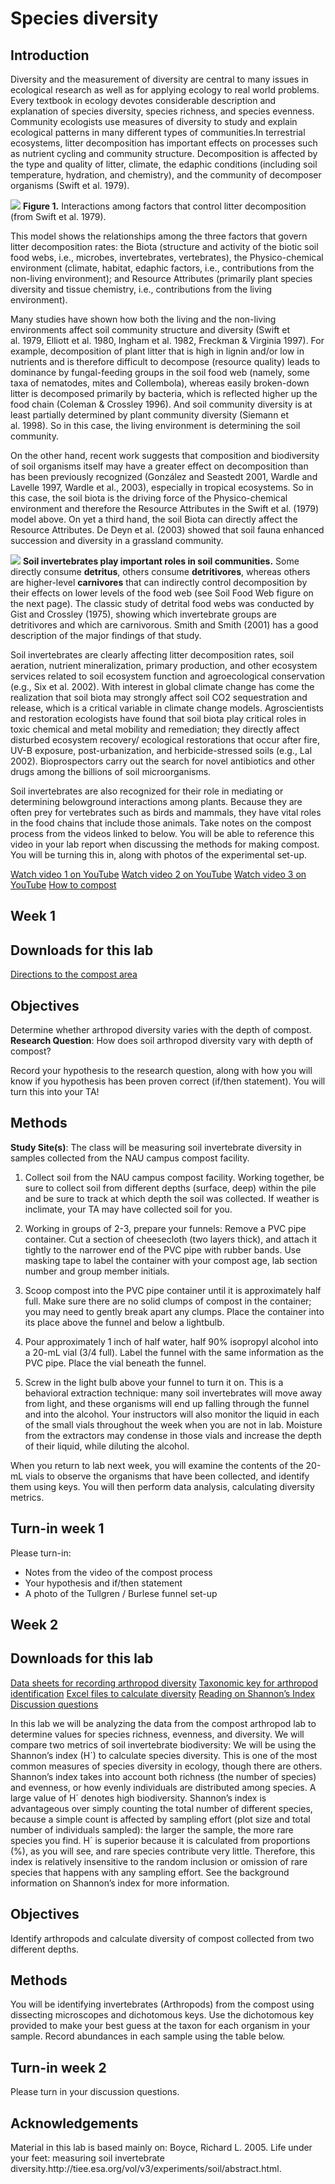 # Species diversity

## Introduction

Diversity and the measurement of diversity are central to many issues in ecological research as well as for applying ecology to real world problems. Every textbook in ecology devotes considerable description and explanation of species diversity, species richness, and species evenness. Community ecologists use measures of diversity to study and explain ecological patterns in many different types of communities.In terrestrial ecosystems, litter decomposition has important effects on processes such as nutrient cycling and community structure. Decomposition is affected by the type and quality of litter, climate, the edaphic conditions (including soil temperature, hydration, and chemistry), and the community of decomposer organisms (Swift et al. 1979).


![](images/11-speciesdiversity/diversity.png)
**Figure 1.** Interactions among factors that control litter decomposition (from Swift et al. 1979).

This model shows the relationships among the three factors that govern litter decomposition rates: the Biota (structure and activity of the biotic soil food webs, i.e., microbes, invertebrates, vertebrates), the Physico-chemical environment (climate, habitat, edaphic factors, i.e., contributions from the non-living environment); and Resource Attributes (primarily plant species diversity and tissue chemistry, i.e., contributions from the living environment). 

Many studies have shown how both the living and the non-living environments affect soil community structure and diversity (Swift et al. 1979, Elliott et al. 1980, Ingham et al. 1982, Freckman & Virginia 1997). For example, decomposition of plant litter that is high in lignin and/or low in nutrients and is therefore difficult to decompose (resource quality) leads to dominance by fungal-feeding groups in the soil food web (namely, some taxa of nematodes, mites and Collembola), whereas easily broken-down litter is decomposed primarily by bacteria, which is reflected higher up the food chain (Coleman & Crossley 1996). And soil community diversity is at least partially determined by plant community diversity (Siemann et al. 1998). So in this case, the living environment is determining the soil community. 

On the other hand, recent work suggests that composition and biodiversity of soil organisms itself may have a greater effect on decomposition than has been previously recognized (González and Seastedt 2001, Wardle and Lavelle 1997, Wardle et al., 2003), especially in tropical ecosystems. So in this case, the soil biota is the driving force of the Physico-chemical environment and therefore the Resource Attributes in the Swift et al. (1979) model above. On yet a third hand, the soil Biota can directly affect the Resource Attributes. De Deyn et al. (2003) showed that soil fauna enhanced succession and diversity in a grassland community.

![](images/11-speciesdiversity/Soil_food_webUSDA.jpg)
**Soil invertebrates play important roles in soil communities.** Some directly consume **detritus**, others consume **detritivores**, whereas others are higher-level **carnivores** that can indirectly control decomposition by their effects on lower levels of the food web (see Soil Food Web figure on the next page). The classic study of detrital food webs was conducted by Gist and Crossley (1975), showing which invertebrate groups are detritivores and which are carnivorous. Smith and Smith (2001) has a good description of the major findings of that study.  

Soil invertebrates are clearly affecting litter decomposition rates, soil aeration, nutrient mineralization, primary production, and other ecosystem services related to soil ecosystem function and agroecological conservation (e.g., Six et al. 2002). With interest in global climate change has come the realization that soil biota may strongly affect soil CO2 sequestration and release, which is a critical variable in climate change models. Agroscientists and restoration ecologists have found that soil biota play critical roles in toxic chemical and metal mobility and remediation; they directly affect disturbed ecosystem recovery/ ecological restorations that occur after fire, UV-B exposure, post-urbanization, and herbicide-stressed soils (e.g., Lal 2002). Bioprospectors carry out the search for novel antibiotics and other drugs among the billions of soil microorganisms. 

Soil invertebrates are also recognized for their role in mediating or determining belowground interactions among plants. Because they are often prey for vertebrates such as birds and mammals, they have vital roles in the food chains that include those animals. Take notes on the compost process from the videos linked to below. You will be able to reference this video in your lab report when discussing the methods for making compost. You will be turning this in, along with photos of the experimental set-up.

[Watch video 1 on YouTube](https://youtu.be/uAMniWJm2vo)
[Watch video 2 on YouTube](https://www.youtube.com/watch?v=QBSGuUq2D9E)
[Watch video 3 on YouTube](https://youtu.be/5XRoAZBdKaU)
[How to compost](https://youtu.be/nxTzuasQLFo)

## Week 1

## Downloads for this lab

[Directions to the compost area](https://docs.google.com/document/d/1tPXp0FvchBA4hqernEQKmI8_eDEMTka9/export?format=docx)

## Objectives 

Determine whether arthropod diversity varies with the depth of compost.
**Research Question**: How does soil arthropod diversity vary with depth of compost?

Record your hypothesis to the research question, along with how you will know if you hypothesis has been proven correct (if/then statement). You will turn this into your TA! 

## Methods

**Study Site(s)**: The class will be measuring soil invertebrate diversity in samples collected from the NAU campus compost facility. 

1. Collect soil from the NAU campus compost facility. Working together, be sure to collect soil from different depths (surface, deep) within the pile and be sure to track at which depth the soil was collected. If weather is inclimate, your TA may have collected soil for you.

2. Working in groups of 2-3, prepare your funnels: Remove a PVC pipe container. Cut a section of cheesecloth (two layers thick), and attach it tightly to the narrower end of the PVC pipe with rubber bands. Use masking tape to label the container with your compost age, lab section number and group member initials.
 
3. Scoop compost into the PVC pipe container until it is approximately half full. Make sure there are no solid clumps of compost in the container; you may need to gently break apart any clumps. Place the container into its place above the funnel and below a lightbulb.
 
4. Pour approximately 1 inch of half water, half 90% isopropyl alcohol into a 20-mL vial (3/4 full). Label the funnel with the same information as the PVC pipe. Place the vial beneath the funnel.
 
5. Screw in the light bulb above your funnel to turn it on. This is a behavioral extraction technique: many soil invertebrates will move away from light, and these organisms will end up falling through the funnel and into the alcohol. Your instructors will also monitor the liquid in each of the small vials throughout the week when you are not in lab. Moisture from the extractors may condense in those vials and increase the depth of their liquid, while diluting the alcohol.

When you return to lab next week, you will examine the contents of the 20-mL vials to observe the organisms that have been collected, and identify them using keys. You will then perform data analysis, calculating diversity metrics.  

## Turn-in week 1

Please turn-in:

- Notes from the video of the compost process
- Your hypothesis and if/then statement
- A photo of the Tullgren / Burlese funnel set-up

## Week 2

## Downloads for this lab

[Data sheets for recording arthropod diversity](https://docs.google.com/document/d/17EEEAznHCsfMOvyqD2xU2wx9W7enbTth/export?format=docx)
[Taxonomic key for arthropod identification](https://drive.google.com/uc?export=download&id=15L5cU5sXxGj-w83Hm0Tfgavl9iRG-vUO)
[Excel files to calculate diversity](https://docs.google.com/spreadsheets/d/1MbHuYrZbnnisuUqpPi8_IswaG8dORmrH/export?format=xlsx)
[Reading on Shannon's Index](https://drive.google.com/uc?export=download&id=1ymTaRVXzTZHUAs1w6miGt-1Sdfbxv9LI)
[Discussion questions](https://docs.google.com/document/d/1POS4xISzodRSV3urLwb2b_KMnCDd1Tmg/export?format=docx)

In this lab we will be analyzing the data from the compost arthropod lab to determine values for  species richness, evenness, and diversity. We will compare two metrics of soil invertebrate  biodiversity: 
We will be using the Shannon’s index (H´) to calculate species diversity. This is one of the  most common measures of species diversity in ecology, though there are others. Shannon’s  index takes into account both richness (the number of species) and evenness, or how evenly  individuals are distributed among species. A large value of H´ denotes high biodiversity.  Shannon’s index is advantageous over simply counting the total number of different species,  because a simple count is affected by sampling effort (plot size and total number of individuals sampled): the larger the sample, the more rare species you find. H´ is superior because it is  calculated from proportions (%), as you will see, and rare species contribute very little. Therefore, this index is relatively insensitive to the random inclusion or omission of rare species  that happens with any sampling effort. See the background information on Shannon's index for more information.

## Objectives 

Identify arthropods and calculate diversity of compost collected from two different depths.

## Methods

You will be identifying invertebrates (Arthropods) from the compost using dissecting  microscopes and dichotomous keys. Use the dichotomous key provided to make your best  guess at the taxon for each organism in your sample. Record abundances in each sample using  the table below.

## Turn-in week 2

Please turn in your discussion questions.

## Acknowledgements

Material in this lab is based mainly on: Boyce, Richard L. 2005. Life under your feet: measuring soil invertebrate diversity.http://tiee.esa.org/vol/v3/experiments/soil/abstract.html. 


